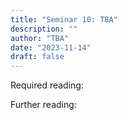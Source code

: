 ```yaml
---
title: "Seminar 10: TBA"
description: ""
author: "TBA"
date: "2023-11-14"
draft: false
---
```


Required reading:


Further reading:
